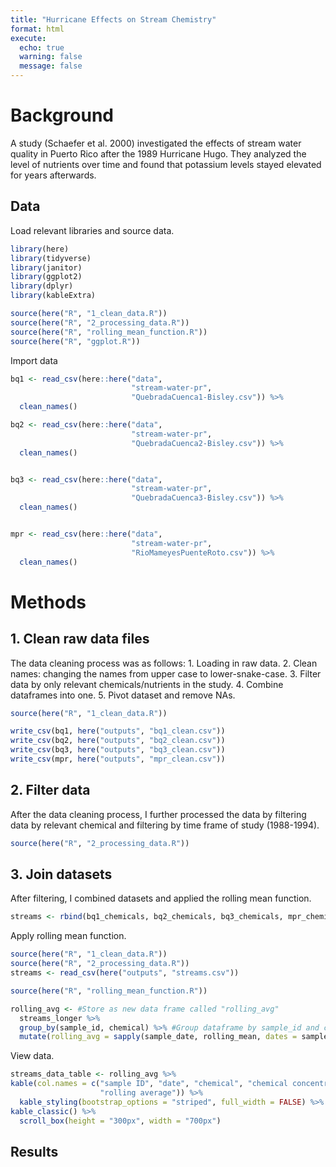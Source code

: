 ```yaml
---
title: "Hurricane Effects on Stream Chemistry"
format: html
execute: 
  echo: true
  warning: false
  message: false
---
```


# Background

A study (Schaefer et al. 2000) investigated the effects of stream water quality in Puerto Rico after the 1989 Hurricane Hugo. They analyzed the level of nutrients over time and found that potassium levels stayed elevated for years afterwards.

## Data

Load relevant libraries and source data.

```r
library(here)
library(tidyverse)
library(janitor)
library(ggplot2)
library(dplyr)
library(kableExtra)

source(here("R", "1_clean_data.R"))
source(here("R", "2_processing_data.R"))
source(here("R", "rolling_mean_function.R"))
source(here("R", "ggplot.R"))
```

Import data

```r
bq1 <- read_csv(here::here("data", 
                           "stream-water-pr",
                           "QuebradaCuenca1-Bisley.csv")) %>% 
  clean_names() 

bq2 <- read_csv(here::here("data", 
                           "stream-water-pr",
                           "QuebradaCuenca2-Bisley.csv")) %>% 
  clean_names()


bq3 <- read_csv(here::here("data", 
                           "stream-water-pr",
                           "QuebradaCuenca3-Bisley.csv")) %>% 
  clean_names() 


mpr <- read_csv(here::here("data", 
                           "stream-water-pr",
                           "RioMameyesPuenteRoto.csv")) %>% 
  clean_names() 
```

# Methods

## 1. Clean raw data files

The data cleaning process was as follows: 1. Loading in raw data. 2. Clean names: changing the names from upper case to lower-snake-case. 3. Filter data by only relevant chemicals/nutrients in the study. 4. Combine dataframes into one. 5. Pivot dataset and remove NAs.

```r
source(here("R", "1_clean_data.R"))

write_csv(bq1, here("outputs", "bq1_clean.csv"))
write_csv(bq2, here("outputs", "bq2_clean.csv"))
write_csv(bq3, here("outputs", "bq3_clean.csv"))
write_csv(mpr, here("outputs", "mpr_clean.csv"))
```

## 2. Filter data

After the data cleaning process, I further processed the data by filtering data by relevant chemical and filtering by time frame of study (1988-1994).

```r
source(here("R", "2_processing_data.R"))
```

## 3. Join datasets

After filtering, I combined datasets and applied the rolling mean function.

```r
streams <- rbind(bq1_chemicals, bq2_chemicals, bq3_chemicals, mpr_chemicals)
```

Apply rolling mean function.

```r
source(here("R", "1_clean_data.R"))
source(here("R", "2_processing_data.R"))
streams <- read_csv(here("outputs", "streams.csv"))

source(here("R", "rolling_mean_function.R"))

rolling_avg <- #Store as new data frame called "rolling_avg"
  streams_longer %>% 
  group_by(sample_id, chemical) %>% #Group dataframe by sample_id and chemical
  mutate(rolling_avg = sapply(sample_date, rolling_mean, dates = sample_date, conc = chem_conc, win_size_wks = 9)) 

```

View data.

```r
streams_data_table <- rolling_avg %>% 
kable(col.names = c("sample ID", "date", "chemical", "chemical concentration", 
                    "rolling average")) %>% 
  kable_styling(bootstrap_options = "striped", full_width = FALSE) %>%
kable_classic() %>%
  scroll_box(height = "300px", width = "700px")
```

## Results
```r

```

